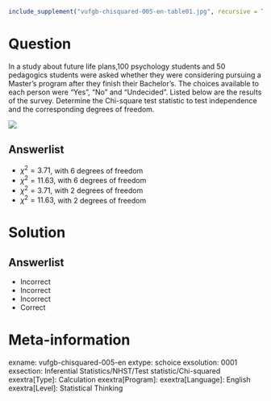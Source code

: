 ```r
include_supplement("vufgb-chisquared-005-en-table01.jpg", recursive = TRUE)
```

Question
========
  
In a study about future life plans,100 psychology students and 50 pedagogics students 
were asked whether they were considering pursuing a Master's program after they 
finish their Bachelor's. The choices available to each person were "Yes", "No" and 
"Undecided". Listed below are the results of the survey. Determine the Chi-square 
test statistic to test independence and the corresponding degrees of freedom.


![](vufgb-chisquared-005-en-table01.jpg)


Answerlist
----------
* $\chi^{2} = 3.71$, with 6 degrees of freedom
* $\chi^{2} = 11.63$,  with 6 degrees of freedom
* $\chi^{2} = 3.71$,  with 2 degrees of freedom
* $\chi^{2} = 11.63$,  with 2 degrees of freedom



Solution
========
  
Answerlist
----------
* Incorrect
* Incorrect
* Incorrect
* Correct

Meta-information
================
exname: vufgb-chisquared-005-en
extype: schoice
exsolution: 0001
exsection: Inferential Statistics/NHST/Test statistic/Chi-squared
exextra[Type]: Calculation
exextra[Program]: 
exextra[Language]: English
exextra[Level]: Statistical Thinking
